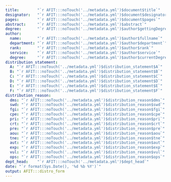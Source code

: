 ```yaml
---
title:        "`r AFIT:::noTouch('../metadata.yml')$document$title`"
designator:   "`r AFIT:::noTouch('../metadata.yml')$document$designator`"
pages:        "`r AFIT:::noTouch('../metadata.yml')$document$pages`"
abstract:     "`r AFIT:::noTouch('../metadata.yml')$abstract`"
degree:       "`r AFIT:::noTouch('../metadata.yml')$author$gettingDegree`"
author:
  name:       "`r AFIT:::noTouch('../metadata.yml')$author$fullname`"
  department: "`r AFIT:::noTouch('../metadata.yml')$author$department`"
  rank:       "`r AFIT:::noTouch('../metadata.yml')$author$rank`"
  service:    "`r AFIT:::noTouch('../metadata.yml')$author$service`"
  degree:     "`r AFIT:::noTouch('../metadata.yml')$author$currentDegree`"
distribution_statement:
  A: "`r AFIT:::noTouch('../metadata.yml')$distribution_statement$A`"
  B: "`r AFIT:::noTouch('../metadata.yml')$distribution_statement$B`"
  C: "`r AFIT:::noTouch('../metadata.yml')$distribution_statement$C`"
  D: "`r AFIT:::noTouch('../metadata.yml')$distribution_statement$D`"
  E: "`r AFIT:::noTouch('../metadata.yml')$distribution_statement$E`"
  F: "`r AFIT:::noTouch('../metadata.yml')$distribution_statement$F`"
distribution_reason:
  dms: "`r AFIT:::noTouch('../metadata.yml')$distribution_reason$dms`"
  swd: "`r AFIT:::noTouch('../metadata.yml')$distribution_reason$swd`"
  fgi: "`r AFIT:::noTouch('../metadata.yml')$distribution_reason$fgi`"
  cpe: "`r AFIT:::noTouch('../metadata.yml')$distribution_reason$cpe`"
  pri: "`r AFIT:::noTouch('../metadata.yml')$distribution_reason$pri`"
  crt: "`r AFIT:::noTouch('../metadata.yml')$distribution_reason$crt`"
  pre: "`r AFIT:::noTouch('../metadata.yml')$distribution_reason$pre`"
  aou: "`r AFIT:::noTouch('../metadata.yml')$distribution_reason$aou`"
  tne: "`r AFIT:::noTouch('../metadata.yml')$distribution_reason$tne`"
  aut: "`r AFIT:::noTouch('../metadata.yml')$distribution_reason$aut`"
  exp: "`r AFIT:::noTouch('../metadata.yml')$distribution_reason$exp`"
  vul: "`r AFIT:::noTouch('../metadata.yml')$distribution_reason$vul`"
  ops: "`r AFIT:::noTouch('../metadata.yml')$distribution_reason$ops`"
dept_head:    "`r AFIT:::noTouch('../metadata.yml')$dept_head`"
date: "`r format(Sys.Date(), '%d %b %Y')`"
output: AFIT:::distro_form
---
```

